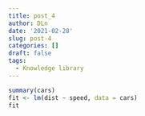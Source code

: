 ```yaml
---
title: post_4
author: DLn
date: '2021-02-28'
slug: post-4
categories: []
draft: false
tags:
  - Knowledge library
---
```




```r
summary(cars)
fit <- lm(dist ~ speed, data = cars)
fit
```